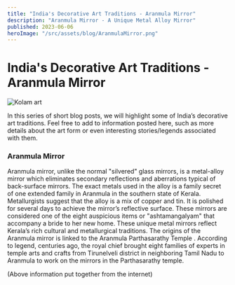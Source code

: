 ```yaml
---
title: "India's Decorative Art Traditions - Aranmula Mirror"
description: "Aranmula Mirror - A Unique Metal Alloy Mirror"
published: 2023-06-06
heroImage: "/src/assets/blog/AranmulaMirror.png"
---
```

# India's Decorative Art Traditions - Aranmula Mirror
![Kolam art](/assets/blog/AranmulaMirror.png)

In this series of short blog posts, we will highlight some of India’s decorative art traditions. Feel free to add to information posted here, such as more details about the art form or even interesting stories/legends associated with them.

### Aranmula Mirror

Aranmula mirror, unlike the normal "silvered" glass mirrors, is a metal-alloy mirror which eliminates secondary reflections and aberrations typical of back-surface mirrors. The exact metals used in the alloy is a family secret of one extended family in Aranmula in the southern state of Kerala. Metallurgists suggest that the alloy is a mix of copper and tin. It is polished for several days to achieve the mirror’s reflective surface. These mirrors are considered one of the eight auspicious items or "ashtamangalyam" that accompany a bride to her new home. These unique metal mirrors reflect Kerala’s rich cultural and metallurgical traditions. The origins of the Aranmula mirror is linked to the Aranmula Parthasarathy Temple . According to legend, centuries ago, the royal chief brought eight families of experts in temple arts and crafts from Tirunelveli district in neighboring Tamil Nadu to Aranmula to work on the mirrors in the Parthasarathy temple.

(Above information put together from the internet)